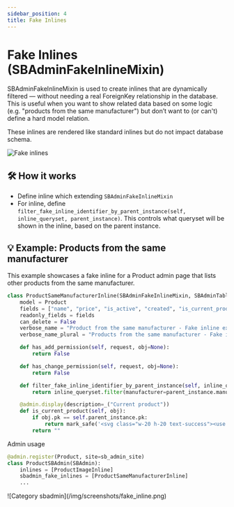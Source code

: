 ```yaml
---
sidebar_position: 4
title: Fake Inlines
---
```


# Fake Inlines (SBAdminFakeInlineMixin)

SBAdminFakeInlineMixin is used to create inlines that are dynamically filtered — without needing a real ForeignKey relationship in the database. This is useful when you want to show related data based on some logic (e.g. "products from the same manufacturer") but don’t want to (or can't) define a hard model relation.

These inlines are rendered like standard inlines but do not impact database schema.

![Fake inlines](/img/screenshots/fake_inline_example.png)


## 🛠 How it works
- Define inline which extending `SBAdminFakeInlineMixin`
- For inline, define `filter_fake_inline_identifier_by_parent_instance(self, inline_queryset, parent_instance)`. This controls what queryset will be shown in the inline, based on the parent instance.

## 💡 Example: Products from the same manufacturer

This example showcases a fake inline for a Product admin page that lists other products from the same manufacturer.

```python title="catalog/sb_admin.py"
class ProductSameManufacturerInline(SBAdminFakeInlineMixin, SBAdminTableInline):
    model = Product
    fields = ["name", "price", "is_active", "created", "is_current_product"]
    readonly_fields = fields
    can_delete = False
    verbose_name = "Product from the same manufacturer - Fake inline example"
    verbose_name_plural = "Products from the same manufacturer - Fake inline example"

    def has_add_permission(self, request, obj=None):
        return False

    def has_change_permission(self, request, obj=None):
        return False

    def filter_fake_inline_identifier_by_parent_instance(self, inline_queryset, parent_instance):
        return inline_queryset.filter(manufacturer=parent_instance.manufacturer)

    @admin.display(description=_("Current product"))
    def is_current_product(self, obj):
        if obj.pk == self.parent_instance.pk:
            return mark_safe('<svg class="w-20 h-20 text-success"><use xlink:href="#Check"></use></svg>')
        return ""
```

Admin usage
<Tabs groupId="4">
<TabItem value="code" label="Code">
```python title="catalog/sb_admin.py"
@admin.register(Product, site=sb_admin_site)
class ProductSBAdmin(SBAdmin):
    inlines = [ProductImageInline]
    sbadmin_fake_inlines = [ProductSameManufacturerInline]
    ...
```
</TabItem>
<TabItem value="list" label="Result">
![Category sbadmin](/img/screenshots/fake_inline.png)
</TabItem>

</Tabs>
